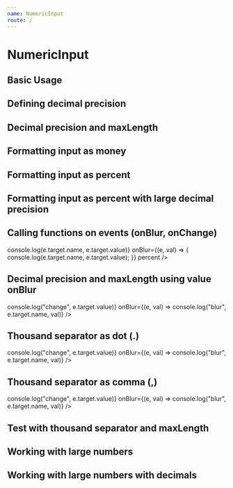 ```yaml
---
name: NumericInput
route: /
---
```



# NumericInput

<Props of={NumericInput} />

## Basic Usage

<Playground>
  <NumericInput />
</Playground>

## Defining decimal precision

<Playground>
  <NumericInput decimalPrecision={2} value={50} />
</Playground>

## Decimal precision and maxLength

<Playground>
  <NumericInput decimalPrecision={2} maxLength={4} value={99999999} />
</Playground>

## Formatting input as money

<Playground>
  <NumericInput decimalPrecision={2} maxLength={4} value={9} money />
</Playground>

## Formatting input as percent

<Playground>
  <NumericInput decimalPrecision={2} value={90} percent />
</Playground>

## Formatting input as percent with large decimal precision

<Playground>
  <NumericInput decimalPrecision={4} value={90} percent />
</Playground>

## Calling functions on events (onBlur, onChange)

<Playground>
  <NumericInput
    decimalPrecision={2}
    id="tot_debit"
    name="tot_debit"
    maxLength={20}
    value={503.2}
    onChange={(e) => console.log(e.target.name, e.target.value)}
    onBlur={(e, val) => {
      console.log(e.target.name, e.target.value);
    }}
    percent
  />
</Playground>

## Decimal precision and maxLength using value onBlur

<Playground>
  <NumericInput
    decimalPrecision={2}
    maxLength={4}
    value={99999999}
    onChange={(e) => console.log("change", e.target.value)}
    onBlur={(e, val) => console.log("blur", e.target.name, val)}
  />
</Playground>

## Thousand separator as dot (.)

<Playground>
  <NumericInput
    decimalPrecision={2}
    value={99999999}
    thousandSeparator="."
    decimalSeparator=","
    onChange={(e) => console.log("change", e.target.value)}
    onBlur={(e, val) => console.log("blur", e.target.name, val)}
  />
</Playground>

## Thousand separator as comma (,)

<Playground>
  <NumericInput
    decimalPrecision={2}
    value={99999999}
    thousandSeparator=","
    onChange={(e) => console.log("change", e.target.value)}
    onBlur={(e, val) => console.log("blur", e.target.name, val)}
  />
</Playground>

## Test with thousand separator and maxLength

<Playground>
  <NumericInput value={99999} maxLength={8} thousandSeparator="," />
</Playground>

## Working with large numbers

<Playground>
  <NumericInput value={99999} maxLength={30} thousandSeparator="," />
</Playground>

## Working with large numbers with decimals

<Playground>
  <NumericInput value={99999.9901} maxLength={25} thousandSeparator="," decimalPrecision={5} />
</Playground>
